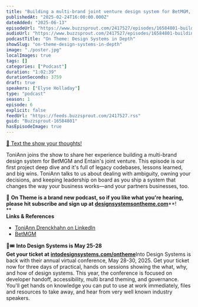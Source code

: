 ```yaml
---
title: "Building a multi-brand joint venture design system for BetMGM, with ToniAnn Drenckhahn — #06"
publishedAt: "2025-02-24T16:00:00.000Z"
dateAdded: "2025-06-13"
episodeUrl: "https://www.buzzsprout.com/2417527/episodes/16584801-building-a-multi-brand-joint-venture-design-system-for-betmgm-with-toniann-drenckhahn-06.mp3"
audioUrl: "https://www.buzzsprout.com/2417527/episodes/16584801-building-a-multi-brand-joint-venture-design-system-for-betmgm-with-toniann-drenckhahn-06.mp3"
podcastTitle: "On Theme: Design Systems in Depth"
showSlug: "on-theme-design-systems-in-depth"
image: "./poster.jpg"
localImages: true
tags: []
categories: ["Podcast"]
duration: "1:02:39"
durationSeconds: 3759
draft: true
speakers: ["Elyse Holladay"]
type: "podcast"
season: 1
episode: 6
explicit: false
feedUrl: "https://feeds.buzzsprout.com/2417527.rss"
guid: "Buzzsprout-16584801"
hasEpisodeImage: true
---
```

[📲 Text the show your thoughts!](https://www.buzzsprout.com/twilio/text_messages/2417527/open_sms)

ToniAnn joins the show to share her experience building a multi-brand design system for BetMGM and Entain's joint venture. This episode is our first project deep dive and it's full of legacy codebases, lessons learned, and big wins. ToniAnn talks to us about dealing with ambiguity, owning your decisions, and keeping leadership on board as you ship a system that changes the way your business works—and your partners businesses, too.

💖 **On Theme is a brand new podcast, so if you like what you're hearing, please hit subscribe and sign up at** [**designsystemsontheme.com**](http://designsystemsontheme.com/)**!  
**  
**Links & References**

-   [ToniAnn Drenckhahn on LinkedIn](https://www.linkedin.com/in/tonianndrenckhahn/)
-   [BetMGM](https://www.betmgminc.com/)

🎨🎟️ **Into Design Systems is May 25-28  
Get your ticket at** [**intodesignsystems.com/ontheme**](http://intodesignsystems.com/ontheme)Into Design Systems is back with their annual virtual conference, May 28-30, 2025. Get your ticket now for three days of practical, hands on sessions showing the what, why, and how of design systems. This year, the conference is focused on developer handoff, accessibility, multi brand theming, and governance. You'll get hands on knowledge you can put to use at work immediately, files and resources to take away, and hear from very well known industry speakers.
